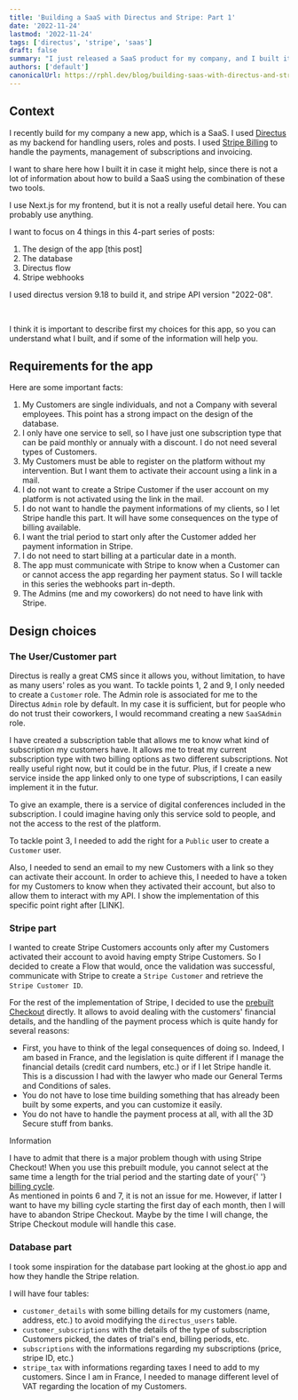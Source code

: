 ```yaml
---
title: 'Building a SaaS with Directus and Stripe: Part 1'
date: '2022-11-24'
lastmod: '2022-11-24'
tags: ['directus', 'stripe', 'saas']
draft: false
summary: "I just released a SaaS product for my company, and I built it with Directus and leveraged Stripe Billing. Let's take a look at the design of the app."
authors: ['default']
canonicalUrl: https://rphl.dev/blog/building-saas-with-directus-and-stripe-part1
---
```


## Context

I recently build for my company a new app, which is a SaaS. I used [Directus](https://directus.io) as my backend
for handling users, roles and
posts. I used [Stripe Billing](https://stripe.com/docs/billing) to handle the payments,
management of subscriptions and invoicing.

I want to share here how I built it in case it might help, since there is not a lot of information about how
to build a SaaS using the combination of these two tools.

I use Next.js for my frontend, but it is not a really useful detail here. You can probably use anything.

I want to focus on 4 things in this 4-part series of posts:

1. The design of the app [this post]
2. The database
3. Directus flow
4. Stripe webhooks

I used directus version 9.18 to build it, and stripe API version "2022-08".

<TOCInline toc={props.toc} asDisclosure toHeading={3} />
<br />

I think it is important to describe first my choices for this app, so you can understand what I built, and if
some of the information will help you.

## Requirements for the app

Here are some important facts:

1. My Customers are single individuals, and not a Company with several employees. This point has a
   strong impact on the design of the database.
2. I only have one service to sell, so I have just one subscription type that can be paid
   monthly or annualy with a discount. I do not need several types of Customers.
3. My Customers must be able to register on the platform without my intervention. But I want them to
   activate their account using a link in a mail.
4. I do not want to create a Stripe Customer if the user account on my platform is not activated using the
   link in the mail.
5. I do not want to handle the payment informations of my clients, so I let Stripe handle this part.
   It will have some consequences on the type of billing available.
6. I want the trial period to start only after the Customer added her payment information in Stripe.
7. I do not need to start billing at a particular date in a month.
8. The app must communicate with Stripe to know when a Customer can or cannot access the app regarding
   her payment status. So I will tackle in this series the webhooks part in-depth.
9. The Admins (me and my coworkers) do not need to have link with Stripe.

## Design choices

### The User/Customer part

Directus is really a great CMS since it allows you, without limitation, to have as many users' roles as you want.
To tackle points 1, 2 and 9, I only needed to create a `Customer` role. The Admin role is associated for me to the
Directus `Admin` role by default. In my case it is sufficient, but for people who do not trust their coworkers,
I would recommand creating a new `SaaSAdmin` role.

I have created a subscription table that allows me to know what kind of subscription my customers have. It allows
me to treat my current subscription type with two billing options as two different subscriptions. Not really useful
right now, but it could be in the futur. Plus, if I create a new service inside the app linked only to
one type of subscriptions, I can easily implement it in the futur.

To give an example, there is a service of digital conferences included in the subscription. I could imagine
having only this service sold to people, and not the access to the rest of the platform.

To tackle point 3, I needed to add the right for a `Public` user to create a `Customer` user.

Also, I needed to send an email to my new Customers with a link so they can activate their account.
In order to achieve this, I needed to have a token for my Customers to know when they activated their account,
but also to allow them to interact with my API. I show the implementation of this specific point right after [LINK].

### Stripe part

I wanted to create Stripe Customers accounts only after my Customers activated their account to avoid having empty
Stripe Customers. So I decided to create a Flow that would, once the validation was successful, communicate with
Stripe to create a `Stripe Customer` and retrieve the `Stripe Customer ID`.

For the rest of the implementation of Stripe, I decided to use the
[prebuilt Checkout](https://stripe.com/docs/payments/checkout)
directly. It allows to avoid dealing with the customers' financial details, and the handling of the
payment process which is quite handy for several reasons:

- First, you have to think of the legal consequences of doing so. Indeed, I am based in France,
  and the legislation is quite different if I manage the financial details (credit card numbers, etc.)
  or if I let Stripe handle it. This is a discussion I had with the lawyer who made our
  General Terms and Conditions of sales.
- You do not have to lose time building something that has already been built by some experts, and you
  can customize it easily.
- You do not have to handle the payment process at all, with all the 3D Secure stuff from banks.

<div className="mb-4 rounded-lg bg-orange-100 px-4 pt-4 pb-2 text-orange-700 dark:bg-orange-200 dark:text-orange-800">
  <p className="m-0 pb-0 text-lg font-medium">Information</p>
  <p className="m-0 pt-0 text-lg">
    I have to admit that there is a major problem though with using Stripe Checkout! When you use
    this prebuilt module, you cannot select at the same time a length for the trial period and the
    starting date of your{' '}
    <a href="https://stripe.com/docs/billing/subscriptions/billing-cycle">billing cycle</a>.<br />
    As mentioned in points 6 and 7, it is not an issue for me. However, if latter I want to have my billing
    cycle starting the first day of each month, then I will have to abandon Stripe Checkout. Maybe by
    the time I will change, the Stripe Checkout module will handle this case.
  </p>
</div>

### Database part

I took some inspiration for the database part looking at the ghost.io app and how they handle
the Stripe relation.

I will have four tables:

- `customer_details` with some billing details for my customers (name, address, etc.) to avoid
  modifying the `directus_users` table.
- `customer_subscriptions` with the details of the type of subscription Customers picked, the dates
  of trial's end, billing periods, etc.
- `subscriptions` with the informations regarding my subscriptions (price, stripe ID, etc.)
- `stripe_tax` with informations regarding taxes I need to add to my customers. Since I am in France,
  I needed to manage different level of VAT regarding the location of my Customers.
